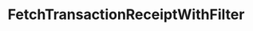 ---
title: FetchTransactionReceiptWithFilter
openapi: ../indexer.json post /rpc/Indexer/FetchTransactionReceiptWithFilter
---